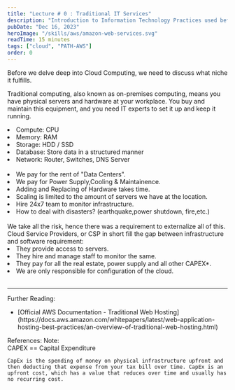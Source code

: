 ```yaml
---
title: "Lecture # 0 : Traditional IT Services"
description: "Introduction to Information Technology Practices used before Cloud Computing"
pubDate: "Dec 16, 2023"
heroImage: "/skills/aws/amazon-web-services.svg"
readTime: 15 minutes
tags: ["cloud", "PATH-AWS"]
order: 0
---
```



Before we delve deep into Cloud Computing, we need to discuss what niche it fulfills.

Traditional computing, also known as on-premises computing, means you have physical servers and hardware at your workplace. You buy and maintain this equipment, and you need IT experts to set it up and keep it running.

<div>
	<Question link="what-does-the-server-composes-of" question="What Does the Server Composes of?" />
	<div class="list-disc pl-6">
		<li>Compute: CPU</li>
		<li>Memory: RAM</li>
		<li>Storage: HDD / SSD</li>
		<li>Database: Store data in a structured manner</li>
		<li>Network: Router, Switches, DNS Server</li>
	</div>
</div>
<br />
<div>
	<Question
		link="problems-with-traditional-it"
		question="What are the problems encountered by traditional IT?"
	/>
	<div class="list-disc pl-6">
		<li>We pay for the rent of "Data Centers".</li>
		<li>We pay for Power Supply,Cooling & Maintainence.</li>
		<li>Adding and Replacing of Hardware takes time.</li>
		<li>Scaling is limited to the amount of servers we have at the location.</li>
		<li>Hire 24x7 team to monitor infrastructure.</li>
		<li>How to deal with disasters? (earthquake,power shutdown, fire,etc.)</li>
	</div>
</div>

<br />
We take all the risk, hence there was a requirement to externalize all of this. Cloud
Service Providers, or CSP in short fill the gap between infrastructure and software
requirement:
<div class="pl-6">
	<li>They provide access to servers.</li>
	<li>They hire and manage staff to monitor the same.</li>
	<li>They pay for all the real estate, power supply and all other CAPEX*.</li>
	<li>We are only responsible for configuration of the cloud.</li>
</div>

<br />
<hr />
<span>Further Reading:</span>
<ul class="list-disc text-blue-600 pl-5">
	<li>
		[Official AWS Documentation - Traditional Web
		Hosting](https://docs.aws.amazon.com/whitepapers/latest/web-application-hosting-best-practices/an-overview-of-traditional-web-hosting.html)
	</li>
</ul>
<span>References:</span>
<span>Note:</span>

<div class="pl-6">
	CAPEX == Capital Expenditure
	
	CapEx is the spending of money on physical infrastructure upfront and then deducting that expense from your tax bill over time. CapEx is an upfront cost, which has a value that reduces over time and usually has no recurring cost.

</div>
